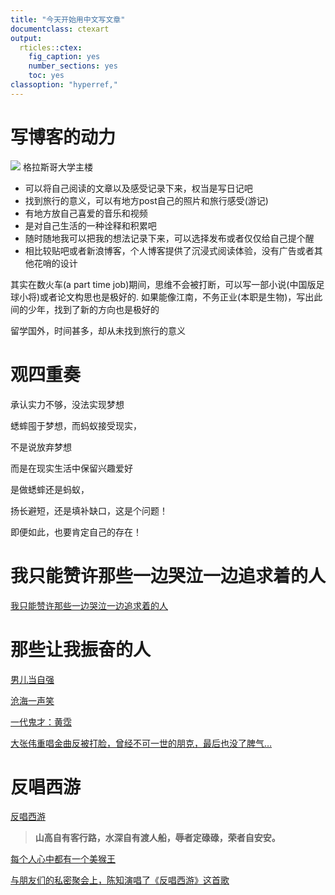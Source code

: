```yaml
---
title: "今天开始用中文写文章"
documentclass: ctexart
output:
  rticles::ctex:
    fig_caption: yes
    number_sections: yes
    toc: yes
classoption: "hyperref,"
---
```


# 写博客的动力
![](image/glasgow university.jpg)
格拉斯哥大学主楼

+ 可以将自己阅读的文章以及感受记录下来，权当是写日记吧
+ 找到旅行的意义，可以有地方post自己的照片和旅行感受(游记)
+ 有地方放自己喜爱的音乐和视频
+ 是对自己生活的一种诠释和积累吧
+ 随时随地我可以把我的想法记录下来，可以选择发布或者仅仅给自己提个醒
+ 相比较贴吧或者新浪博客，个人博客提供了沉浸式阅读体验，没有广告或者其他花哨的设计

其实在数火车(a part time job)期间，思维不会被打断，可以写一部小说(中国版足球小将)或者论文构思也是极好的. 如果能像江南，不务正业(本职是生物)，写出此间的少年，找到了新的方向也是极好的

留学国外，时间甚多，却从未找到旅行的意义


# 观四重奏

承认实力不够，没法实现梦想

蟋蟀囤于梦想，而蚂蚁接受现实，

不是说放弃梦想

而是在现实生活中保留兴趣爱好

是做蟋蟀还是蚂蚁，

扬长避短，还是填补缺口，这是个问题！

即便如此，也要肯定自己的存在！

# 我只能赞许那些一边哭泣一边追求着的人

[我只能赞许那些一边哭泣一边追求着的人](https://mp.weixin.qq.com/s/hBLoBU1_8xqjVmfv65qFLg)

# 那些让我振奋的人

[男儿当自强](https://www.youtube.com/watch?v=5_KbK1ixobI)

[沧海一声笑](https://www.youtube.com/watch?v=iknGg9l4a7s)

[一代鬼才：黄霑](http://book.ifeng.com/a/20150727/16541_0.shtml)

[大张伟重唱金曲反被打脸，曾经不可一世的朋克，最后也没了脾气...](https://mp.weixin.qq.com/s/Dcvn61Jygk3vjjm4cyN-Pw)

# 反唱西游

[反唱西游](http://music.163.com/#/m/song?id=431551225)

<blockquote><b>山高自有客行路，水深自有渡人船，辱者定碌碌，荣者自安安。</b></blockquote>

[每个人心中都有一个美猴王](http://m.wufazhuce.com/music/1917)

[与朋友们的私密聚会上，陈知演唱了《反唱西游》这首歌](https://3g.163.com/v/video/VCO6GG8RV.html)
